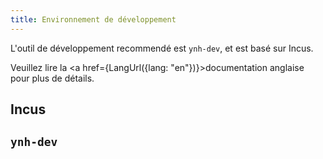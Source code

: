```yaml
---
title: Environnement de développement
---
```



L'outil de développement recommendé est `ynh-dev`, et est basé sur Incus.

Veuillez lire la <a href={LangUrl({lang: "en"})}>documentation anglaise</a> pour plus de détails.

## Incus

## `ynh-dev`
